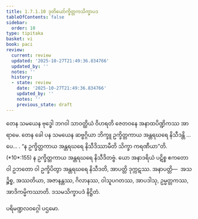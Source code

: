 ```yaml
---
title: 1.7.1.10 ဒုတိယော်က္ခိတ္တကသိက္ခာပဒ
tableOfContents: false
sidebar:
  order: 10
type: tipitaka
basket: vi
book: paci
review:
  current: review
  updated: '2025-10-27T21:49:36.834766'
  updated_by: ''
  notes: ''
  history:
  - state: review
    date: '2025-10-27T21:49:36.834766'
    updated_by: ''
    notes: ''
    previous_state: draft
---
```



<ReviewStatus review={frontmatter.review} showDetails={true} />

<HypothesisAnnotation frontmatter={frontmatter} />

<DynamicBreadcrumb />

<Division number="585" book="paci" e="ch" v="2" p="242">

<Paragraph number="1730" book="paci">
တေန သမယေန ဗုဒ္ဓေါ ဘဂဝါ သာဝတ္ထိယံ ဝိဟရတိ ဇေတဝနေ အနာထပိဏ္ဍိကဿ အာရာမေ. တေန ခေါ ပန သမယေန ဆဗ္ဗဂ္ဂိယာ ဘိက္ခူ ဥက္ခိတ္တကာယ အန္တရဃရေ နိသီဒန္တိ …ပေ… .
</Paragraph>

<Paragraph number="1731" book="paci">
<Emphasis>“န ဥက္ခိတ္တကာယ အန္တရဃရေ နိသီဒိဿာမီတိ သိက္ခာ ကရဏီယာ”</Emphasis>တိ. (*10*:<Emphasis>155</Emphasis>)
</Paragraph>

<Paragraph number="1732" book="paci">
န ဥက္ခိတ္တကာယ အန္တရဃရေ နိသီဒိတဗ္ဗံ. ယော အနာဒရိယံ ပဋိစ္စ ဧကတော ဝါ ဥဘတော ဝါ ဥက္ခိပိတွာ အန္တရဃရေ နိသီဒတိ, အာပတ္တိ ဒုက္ကဋဿ.
</Paragraph>

<Paragraph number="1733" book="paci">
အနာပတ္တိ—  အသဉ္စိစ္စ, အဿတိယာ, အဇာနန္တဿ, ဂိလာနဿ, ဝါသူပဂတဿ, အာပဒါသု, ဥမ္မတ္တကဿ, အာဒိကမ္မိကဿာတိ.

</Paragraph>
</Division>

<Paragraph number="1734" type="center" book="paci">
ဒသမသိက္ခာပဒံ နိဋ္ဌိတံ.

  
ပရိမဏ္ဍလဝဂ္ဂေါ ပဌမော.
</Paragraph>